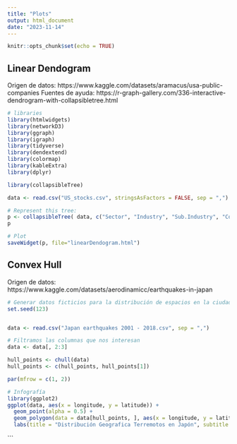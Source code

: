 ---
title: "Plots"
output: html_document
date: "2023-11-14"
---

```{r setup, include=FALSE}
knitr::opts_chunk$set(echo = TRUE)
```

## Linear Dendogram


Origen de datos: https://www.kaggle.com/datasets/aramacus/usa-public-companies
Fuentes de ayuda: https://r-graph-gallery.com/336-interactive-dendrogram-with-collapsibletree.html

```{r}
# libraries
library(htmlwidgets)
library(networkD3)
library(ggraph)
library(igraph)
library(tidyverse)
library(dendextend)
library(colormap)
library(kableExtra)
library(dplyr)

library(collapsibleTree) 

data <- read.csv("US_stocks.csv", stringsAsFactors = FALSE, sep = ",")

# Represent this tree:
p <- collapsibleTree( data, c("Sector", "Industry", "Sub.Industry", "Company.Name"), nodeSize = "leafCount")
p

# Plot
saveWidget(p, file="linearDendogram.html")
```



## Convex Hull

Origen de datos: https://www.kaggle.com/datasets/aerodinamicc/earthquakes-in-japan 

```{r}
# Generar datos ficticios para la distribución de espacios en la ciudad
set.seed(123)


data <- read.csv("Japan earthquakes 2001 - 2018.csv", sep = ",")

# Filtramos las columnas que nos interesan
data <- data[, 2:3]

hull_points <- chull(data)
hull_points <- c(hull_points, hull_points[1])

par(mfrow = c(1, 2))

# Infografía
library(ggplot2)
ggplot(data, aes(x = longitude, y = latitude)) +
  geom_point(alpha = 0.5) +
  geom_polygon(data = data[hull_points, ], aes(x = longitude, y = latitude), fill = "skyblue", alpha = 0.2) +
  labs(title = "Distribución Geografica Terremotos en Japón", subtitle = "Terremotos identificados en Japón en el período 2001-2018")


```



```
